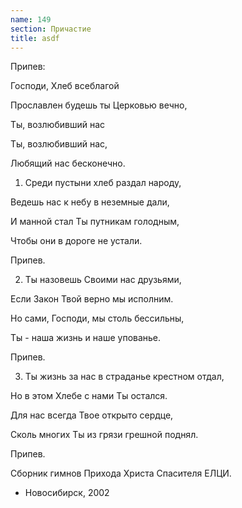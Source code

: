 ```yaml
---
name: 149
section: Причастие
title: asdf
---
```

Припев:

Господи, Хлеб всеблагой

Прославлен будешь ты Церковью вечно,

Ты, возлюбивший нас

Ты, возлюбивший нас,

Любящий нас бесконечно.


1. Среди пустыни хлеб раздал народу,

Ведешь нас к небу в неземные дали,

И манной стал Ты путникам голодным,

Чтобы они в дороге не устали.


Припев.


2. Ты назовешь Своими нас друзьями,

Если Закон Твой верно мы исполним.

Но сами, Господи, мы столь бессильны,

Ты - наша жизнь и наше упованье.


Припев.


3. Ты жизнь за нас в страданье крестном отдал,

Но в этом Хлебе с нами Ты остался.

Для нас всегда Твое открыто сердце,

Сколь многих Ты из грязи грешной поднял.


Припев.


Сборник гимнов Прихода Христа Спасителя ЕЛЦИ.

- Новосибирск, 2002